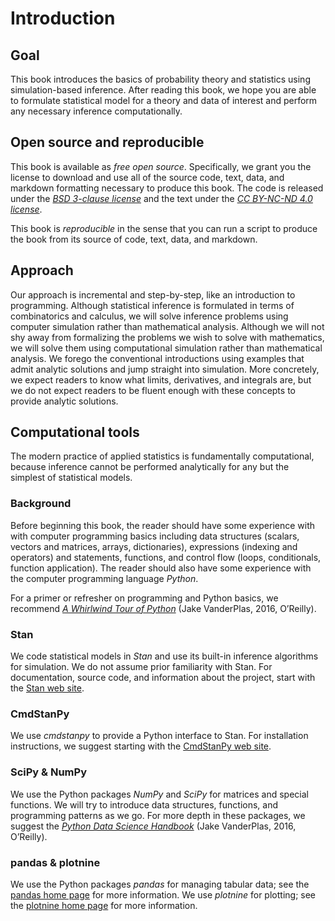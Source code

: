 # Introduction

## Goal

This book introduces the basics of probability theory and statistics
using simulation-based inference.  After reading this book, we hope
you are able to formulate statistical model for a theory and data of
interest and perform any necessary inference computationally.

## Open source and reproducible

This book is available as *free open source*.  Specifically, we grant
you the license to download and use all of the source code, text,
data, and markdown formatting necessary to produce this book.  The
code is released under the [*BSD 3-clause
license*](https://opensource.org/licenses/BSD-3-Clause) and the text
under the [*CC BY-NC-ND 4.0
license*](https://creativecommons.org/licenses/by-nc-nd/4.0/).

This book is *reproducible* in the sense that you can run a script to
produce the book from its source of code, text, data, and markdown.


## Approach

Our approach is incremental and step-by-step, like an introduction to
programming.  Although statistical inference is formulated in terms of
combinatorics and calculus, we will solve inference problems using
computer simulation rather than mathematical analysis.  Although we
will not shy away from formalizing the problems we wish to solve with
mathematics, we will solve them using computational simulation rather
than mathematical analysis.  We forego the conventional introductions
using examples that admit analytic solutions and jump straight into
simulation. More concretely, we expect readers to know what limits,
derivatives, and integrals are, but we do not expect readers to be
fluent enough with these concepts to provide analytic solutions.

## Computational tools

The modern practice of applied statistics is fundamentally
computational, because inference cannot be performed analytically for
any but the simplest of statistical models.

### Background

Before beginning this book, the reader should have some experience
with with computer programming basics including data structures
(scalars, vectors and matrices, arrays, dictionaries), expressions
(indexing and operators) and statements, functions, and control flow
(loops, conditionals, function application).  The reader should also
have some experience with the computer programming language *Python*.

For a primer or refresher on programming and Python basics, we
recommend [*A Whirlwind Tour of
Python*](https://github.com/jakevdp/WhirlwindTourOfPython) (Jake
VanderPlas, 2016, O'Reilly).


### Stan

We code statistical models in *Stan* and use its built-in inference
algorithms for simulation.  We do not assume prior familiarity with
Stan.  For documentation, source code, and information about the
project, start with the [Stan web site](https://mc-stan.org).


### CmdStanPy

We use *cmdstanpy* to provide a Python interface to Stan.  For
installation instructions, we suggest starting with the [CmdStanPy web
site](https://mc-stan.org/cmdstanpy/).


### SciPy & NumPy

We use the Python packages *NumPy* and *SciPy* for matrices and
special functions.  We will try to introduce data structures,
functions, and programming patterns as we go.  For more depth in these
packages, we suggest the [*Python Data Science
Handbook*](https://jakevdp.github.io/PythonDataScienceHandbook/) (Jake
VanderPlas, 2016, O'Reilly).


### pandas & plotnine

We use the Python packages *pandas* for managing tabular data; see the
[pandas home page](https://pandas.pydata.org) for more information.
We use *plotnine* for plotting; see the [plotnine home
page](https://plotnine.readthedocs.io/en/stable/) for more
information.



